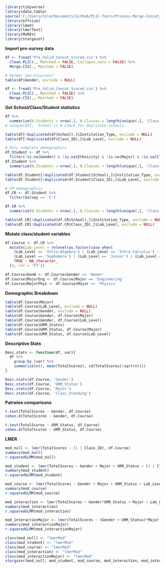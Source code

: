 ```r
library(tidyverse)
library(data.table)
source('C:/Users/Cole/Documents/GitHub/PLIC-Tools/Process-Merge-Concat/PLIC_DataProcessing.R')
library(effsize)
library(lme4)
library(lmerTest)
library(MuMIn)
library(stargazer)
```

**Import pre-survey data**
```r
df <- fread('Pre_Valid_Concat_Scored.csv') %>%
  Clean.PLIC(., Matched = FALSE, Collapse.vars = FALSE) %>%
  Merge.CIS(., Matched = FALSE)

# Gender non-binaries?
table(df$Gender, exclude = NULL)

df <- fread('Pre_Valid_Concat_Scored.csv') %>%
  Clean.PLIC(., Matched = FALSE) %>%
  Merge.CIS(., Matched = FALSE)
```

**Get School/Class/Student statistics**
```r
df %>%
  summarize(N.Students = nrow(.), N.Classes = length(unique(.[, 'Class_ID'])), N.Schools = length(unique(.[, 'School'])))
# unique(df[, 'School']) # Check for duplicate schools

table(df[!duplicated(df$School),]$Institution_Type, exclude = NULL)
table(df[!duplicated(df$Class_ID),]$Lab_Level, exclude = NULL)

# Only complete demographics
df.Student <- df %>%
  filter(!is.na(Gender) & !is.na(Ethnicity) & !is.na(Major) & !is.na(Class_Standing))
df.Student %>%
  summarize(N.Students = nrow(.), N.Classes = length(unique(.[, 'Class_ID'])), N.Schools = length(unique(.[, 'School'])))

table(df.Student[!duplicated(df.Student$School),]$Institution_Type, exclude = NULL)
table(df.Student[!duplicated(df.Student$Class_ID),]$Lab_Level, exclude = NULL)

# CR demographics
df.CR <- df.Student %>%
  filter(Survey == 'C')

df.CR %>%
  summarize(N.Students = nrow(.), N.Classes = length(unique(.[, 'Class_ID'])), N.Schools = length(unique(.[, 'School'])))

table(df.CR[!duplicated(df.CR$School),]$Institution_Type, exclude = NULL)
table(df.CR[!duplicated(df.CR$Class_ID),]$Lab_Level, exclude = NULL)
```

**Mutate class/student variables**
```r
df.Course <- df.CR %>%
  mutate(Lab_Level = relevel(as.factor(case_when(
    (Lab_Level == 'Intro-Algebra') | (Lab_Level == 'Intro-Calculus') ~ 'FY',
    (Lab_Level == 'Sophomore') | (Lab_Level == 'Junior') | (Lab_Level == 'Senior') ~ 'BFY',
    TRUE ~ NA_character_
  )), ref = 'FY'))

df.Course$GenW <- df.Course$Gender == 'Women'
df.Course$MajorEng <- df.Course$Major == 'Engineering'
df.Course$MajorPhys <- df.Course$Major == 'Physics'
```

**Demographic Breakdown**
```r
table(df.Course$Major)
table(df.Course$Lab_Level, exclude = NULL)
table(df.Course$Gender, exclude = NULL)
table(df.Course$Gender, df.Course$Major)
table(df.Course$Gender, df.Course$Lab_Level)
table(df.Course$URM_Status)
table(df.Course$URM_Status, df.Course$Major)
table(df.Course$URM_Status, df.Course$Lab_Level)
```

**Descriptive Stats**
```r
Desc.stats <- function(df, var){
  df %>%
    group_by_(var) %>%
    summarize(n(), mean(TotalScores), sd(TotalScores)/sqrt(n()))
}

Desc.stats(df.Course, 'Gender')
Desc.stats(df.Course, 'URM_Status')
Desc.stats(df.Course, 'Major')
Desc.stats(df.Course, 'Class_Standing')
```

**Pairwise comparisons**
```r
t.test(TotalScores ~ Gender, df.Course)
cohen.d(TotalScores ~ Gender, df.Course)

t.test(TotalScores ~ URM_Status, df.Course)
cohen.d(TotalScores ~ URM_Status, df.Course)
```

**LMER**
```r
mod_null <- lmer(TotalScores ~ (1 | Class_ID), df.Course)
summary(mod_null)
r.squaredGLMM(mod_null)

mod_student <- lmer(TotalScores ~ Gender + Major + URM_Status + (1 | Class_ID), df.Course)
summary(mod_student)
r.squaredGLMM(mod_student)

mod_course <- lmer(TotalScores ~ Gender + Major + URM_Status + Lab_Level + (1 | Class_ID), df.Course)
summary(mod_course)
r.squaredGLMM(mod_course)

mod_interaction <- lmer(TotalScores ~ Gender*URM_Status + Major + Lab_Level + (1 | Class_ID), df.Course)
summary(mod_interaction)
r.squaredGLMM(mod_interaction)

mod_interactionMajor <- lmer(TotalScores ~ (Gender + URM_Status)*Major + Lab_Level + (1 | Class_ID), df.Course)
summary(mod_interactionMajor)
r.squaredGLMM(mod_interactionMajor)

class(mod_null) <- "lmerMod"
class(mod_student) <- "lmerMod"
class(mod_course) <- "lmerMod"
class(mod_interaction) <- "lmerMod"
class(mod_interactionMajor) <- "lmerMod"
stargazer(mod_null, mod_student, mod_course, mod_interaction, mod_interactionMajor, star.cutoffs = c(0.05, 0.01, 0.001), intercept.bottom = FALSE, out = 'Pre.html', intercept.top = TRUE, omit.stat = 'all')
```
